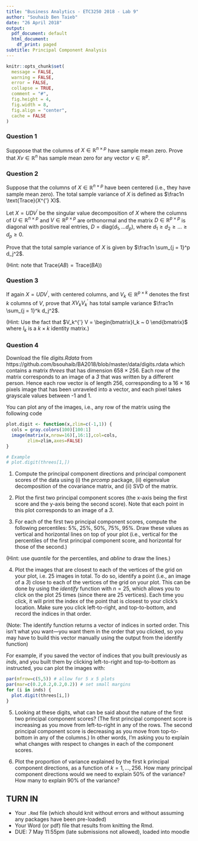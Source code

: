 ```yaml
---
title: "Business Analytics - ETC3250 2018 - Lab 9"
author: "Souhaib Ben Taieb"
date: "26 April 2018"
output:
  pdf_document: default
  html_document:
    df_print: paged
subtitle: Principal Component Analysis
---
```



```r
knitr::opts_chunk$set(
  message = FALSE,
  warning = FALSE,
  error = FALSE, 
  collapse = TRUE,
  comment = "#",
  fig.height = 4,
  fig.width = 8,
  fig.align = "center",
  cache = FALSE
)
```

###  Question 1

Supppose that the columns of $X \in \mathbb{R}^{n \times p}$ have sample mean zero. Prove that $X v \in \mathbb{R}^{n}$ has sample mean zero for any vector $v \in \mathbb{R}^{p}$.

###  Question 2

Suppose that the columns of $X \in \mathbb{R}^{n \times p}$ have been centered (i.e., they have sample mean zero). The total sample variance of $X$ is defined as $\frac1n \text{Trace}(X^{'} X)$.

Let $X = U D V^{'}$ be the singular value decomposition of $X$ where the columns of $U \in \mathbb{R}^{n \times p}$ and $V \in \mathbb{R}^{p \times p}$ are orthonormal and
the matrix $D \in \mathbb{R}^{p \times p}$ is diagonal with positive real entries, $D = \text{diag}(d_1, . . . d_p)$, where $d_1 \geq d_2 \geq \dots \geq d_p \geq 0$.

Prove that the total sample variance of $X$ is given by $\frac1n \sum_{j = 1}^p d_j^2$.

(Hint: note that $\text{Trace}(A B) = \text{Trace}(B A)$)


###  Question 3

If again $X = U D V^{'}$, with centered columns, and $V_k \in \mathbb{R}^{p \times k}$ denotes the first $k$ columns of $V$, prove that $X V_k V_k^{'}$ has total sample variance $\frac1n \sum_{j = 1}^k d_j^2$.

(Hint: Use the fact that $V_k^{'} V = \begin{bmatrix}I_k ~ 0 \end{bmatrix}$ where $I_k$ is a $k \times k$ identity matrix.)


###  Question 4

Download the file *digits.Rdata* from https://github.com/bsouhaib/BA2018/blob/master/data/digits.rdata which contains a matrix *threes* that has dimension $658 \times 256$. Each row of the matrix corresponds to an image of a *3* that was written by a different person. Hence each row vector is of length 256, corresponding to a 16 × 16 pixels image that has been unraveled into a vector, and each pixel takes grayscale values between -1 and 1.

You can plot any of the images, i.e., any row of the matrix using the following code 

```r
plot.digit <- function(x,zlim=c(-1,1)) {
  cols = gray.colors(100)[100:1]
  image(matrix(x,nrow=16)[,16:1],col=cols,
        zlim=zlim,axes=FALSE)  
}

# Example
# plot.digit(threes[1,])
```

1. Compute the principal component directions and principal component scores of the data using (i) the *prcomp* package, (ii) eigenvalue decomposition of the covariance matrix, and (ii) SVD of the matrix.


2. Plot the first two principal component scores (the x-axis being the first score and the y-axis being the second score). Note that each point in this plot corresponds to an image of a *3*.

3. For each of the first two principal component scores, compute the following percentiles: 5%, 25%, 50%, 75%, 95%. Draw these values as vertical and horizontal lines on top of your plot (i.e., vertical for the percentiles of the first principal component score, and horizontal
for those of the second.)

(Hint: use *quantile* for the percentiles, and *abline* to draw the lines.)


4. Plot the images that are closest to each of the vertices of the grid on your plot, i.e. 25 images in total. To do so, identify a point (i.e., an image of a *3*) close to each of the vertices of the grid on your plot. This can be done by using the *identify* function with $n=25$, which allows you to click on the plot 25 times (since there are 25 vertices). Each time you click, it will print the index of the point that is closest to your click’s location. Make sure you click left-to-right, and top-to-bottom, and record the indices in that order.

(Note: The identify function returns a vector of indices in sorted order. This isn’t what you want—you want them in the order that you clicked, so
you may have to build this vector manually using the output from the identify function)

For example, if you saved the vector of indices that you built previously as *inds*, and you built them by clicking left-to-right and top-to-bottom as instructed, you can plot the images with:

```r
par(mfrow=c(5,5)) # allow for 5 x 5 plots
par(mar=c(0.2,0.2,0.2,0.2)) # set small margins
for (i in inds) {
  plot.digit(threes[i,])
}
```

5. Looking at these digits, what can be said about the nature of the first two principal component scores? (The first principal component score is increasing as you move from left-to-right in any of the rows. The second principal component score is decreasing as you move from top-to-bottom in any of the columns.) In other words, I’m asking you to explain what changes with respect to changes in each of the component scores.


6. Plot the proportion of variance explained by the first k principal component directions, as a function of $k = 1, \dots, 256$. How many principal component directions would we need to explain 50% of the variance? How many to explain 90% of the variance?


## TURN IN 

- Your `.Rmd` file (which should knit without errors and without assuming any packages have been pre-loaded)
- Your Word (or pdf) file that results from knitting the Rmd.
- DUE: 7 May 11:55pm (late submissions not allowed), loaded into moodle
